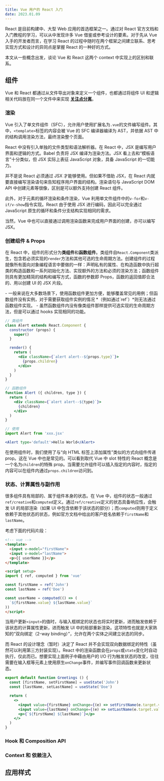 ```yaml
---
title: Vue 用户的 React 入门
date: 2023.01.09
---
```


React 是目前构建中、大型 Web 应用的首选框架之一。通过对 React 官方文档和入门教程的学习，可以从中发现许多 Vue 借鉴或参考设计的要素。对于先从 Vue 入手的开发者而言，在学习 React 的过程中随时在两个框架之间建立联系、思考实现方式和设计的异同点是掌握 React 的一种好的方式。

本文从一些概念出发，谈论 Vue 和 React 这两个 context 中实现上的区别和联系。

## 组件

Vue 和 React 都通过从文件导出对象来定义一个组件，也都通过将组件 UI 和逻辑相关代码放在同一个文件中来实现 **[关注点分离](https://en.wikipedia.org/wiki/Separation_of_concerns)**。

### 渲染

Vue 引入了单文件组件（SFC），允许用户使用扩展名为`.vue`的文件编写组件。其中，`<template>`标签的内容会被 Vue 的 SFC 编译器编译为 AST，并依据 AST 中的结构调用渲染方法，最终渲染整个页面。

React 中没有引入单独的文件类型和语法解析器。在 React 中，JSX 是编写用户界面和逻辑的方式。Babel 负责将 JSX 编译为渲染方法。JSX 看上去和“模板语言”十分类似，但 JSX 实际上表征 JavaScript 对象，具备 JavaScript 的一切能力。

并不是说 React 必须通过 JSX 才能够使用。但如果不借助 JSX，在 React 内就要直接编写渲染语句来告知程序用户界面的结构。渲染语句与 JavaScript DOM API 中创建元素等很像，区别是可以额外支持创建 React 组件。

此外，对于元素的循环渲染和条件渲染，Vue 利用单文件组件中的`v-for`和`v-if/v-show`指令实现。React 由于使用 JSX 进行编码，因此可以完全通过 JavaScript 原生的循环和条件分支结构实现相同的需求。

<Alert>
当然，Vue 中也可以直接通过调用渲染函数来完成用户界面的创建，亦可以编写 JSX。
</Alert>

### 创建组件 & Props

在 React 中，组件的形式分为**类组件**和**函数组件**。类组件自`React.Component`类派生，包含若必须实现的`render`方法和其他可选的生命周期方法。创建组件的过程就像所有面向对象编程语言中要做的一样：声明私有的属性、在构造函数中执行超类的构造函数和一系列初始化方法、实现额外的方法和必须的渲染方法；函数组件则具有更加精简的结构和编写方式，函数的参数即 Props，函数的返回值即合法的、用以创建 UI 的 JSX 片段。

<Alert>
- 一般来说在大多数场景下，使用函数组件更加方便，能够覆盖常见的用例；但函数组件没有实例，对于需要获取组件实例的情况 *（例如通过`ref`）*则无法通过函数组件实现。
- 虽然函数组件内没有像类组件那样提供可选实现的生命周期方法，但是可以通过 hooks 实现相同的功能。
</Alert>

```jsx
// 类组件
class Alert extends React.Component {
  constructor (props) {
    super()
  }

  render() {
    return (
      <div className={`alert alert--${props.type}`}>
        {props.children}
      </div>
    )
  }
}

// 函数组件
function Alert ({ children, type }) {
  return (
    <div className={`alert alert--${type}`}>
      {children}
    </div>
  )
}
```

```jsx
// 使用
import Alert from 'xxx.jsx'

<Alert type='default'>Hello World</Alert>
```

在使用组件时，我们使用了与“向 HTML 标签上添加属性”类似的方式向组件传递 prop。这在 Vue 中也是常见的。可以看到取代 Vue 中 slot 特性的 React 概念是一个名为`children`的特殊 prop。当需要允许组件可以插入指定的内容时，指定的内容可以在组件内通过`props.children`访问到。

### 状态、计算属性与副作用

很多组件具有局部的、属于组件本身的状态。在 Vue 中，组件的状态一般通过`ref/creative`和`computed`定义。通过`ref/creative`定义的状态具备响应性，会触发 UI 的局部渲染（如果 UI 中包含依赖于该状态的部分）；而`computed`则用于定义依赖于其他状态的状态，例如官方文档中给出的客户姓名依赖于`firstName`和`lastName`。

考虑下面的代码片段：

```html
<!-- vue -->
<template>
  <input v-model="firstName">
  <input v-model="lastName">
  <p>{{ userName }}</p>
</template>

<script setup>
import { ref, computed } from 'vue'

const firstName = ref('John')
const lastName = ref('Doe')

const userName = computed(() => (
  `${firstName.value} ${lastName.value}`
))
</script>
```

当用户更新`<input>`的值时，与输入框绑定的状态也将实时更新，进而触发依赖于该状态的计算属性更新，进而触发 UI 中的局部重新渲染。这项特性也就是大家熟知的“双向绑定（2-way binding）”，允许在两个实体之间建立状态的同步。

而 React 的设计理念（暂时）决定了 React 并不会实现双向数据绑定的特性（虽然可以利用第三方封装实现）。React 中的渲染函数会在`props`或`state`变化时自动执行，仅此而已。想要实现上面例子中藉由用户的 I/O 行为触发状态的改变，往往需要在输入框等元素上使用原生`onChange`事件，并编写事件回调函数来更新状态。

```jsx
export default function Greetings () {
  const [firstName, setFirstName] = useState('John')
  const [lastName, setLastName] = useState('Doe')

  return (
    <>
      <input value={firstName} onChange={(e) => setFirstName(e.target.value)}>
      <input value={lastName} onChange={(e) => setLastName(e.target.value)}>
      <p>{`${firstName} ${lastName}`}</p>
    </>
  )
}
```

### Hook 和 Composition API

### Context 和 依赖注入

## 应用样式

## 
